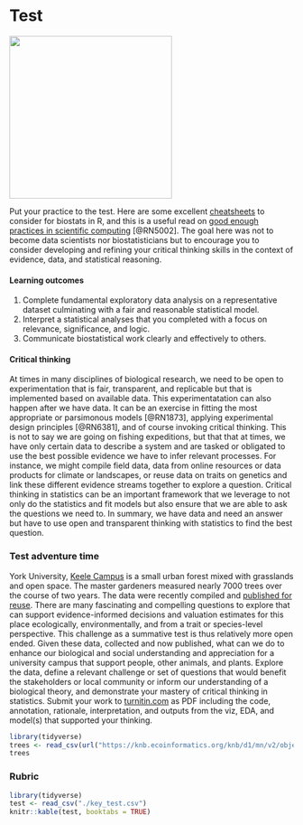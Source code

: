 # Test {#test}
![](./test.png){width=3in}   

Put your practice to the test. Here are some excellent [cheatsheets](https://www.rstudio.com/resources/cheatsheets/) to consider for biostats in R, and this is a useful read on [good enough practices in scientific computing](https://arxiv.org/abs/1609.00037) [@RN5002]. The goal here was not to become data scientists nor biostatisticians but to encourage you to consider developing and refining your critical thinking skills in the context of evidence, data, and statistical reasoning.  

#### Learning outcomes {-}  
1. Complete fundamental exploratory data analysis on a representative dataset culminating with a fair and reasonable statistical model.   
2. Interpret a statistical analyses that you completed with a focus on relevance, significance, and logic.   
3. Communicate biostatistical work clearly and effectively to others.      

#### Critical thinking {-}  
At times in many disciplines of biological research, we need to be open to experimentation that is fair, transparent, and replicable but that is implemented based on available data. This experimentatation can also happen after we have data. It can be an exercise in fitting the most appropriate or parsimonous models [@RN1873], applying experimental design principles [@RN6381], and of course invoking critical thinking. This is not to say we are going on fishing expeditions, but that that at times, we have only certain data to describe a system and are tasked or obligated to use the best possible evidence we have to infer relevant processes. For instance, we might compile field data, data from online resources or data products for climate or landscapes, or reuse data on traits on genetics and link these different evidence streams together to explore a question. Critical thinking in statistics can be an important framework that we leverage to not only do the statistics and fit models but also ensure that we are able to ask the questions we need to. In summary, we have data and need an answer but have to use open and transparent thinking with statistics to find the best question.    

### Test adventure time {-}  
York University, [Keele Campus](https://en.wikipedia.org/wiki/Keele_Campus_(York_University)) is a small urban forest mixed with grasslands and open space. The master gardeners measured nearly 7000 trees over the course of two years. The data were recently compiled and [published for reuse](https://knb.ecoinformatics.org/view/doi%3A10.5063%2FF13F4MZC). There are many fascinating and compelling questions to explore that can support evidence-informed decisions and valuation estimates for this place ecologically, environmentally, and from a trait or species-level perspective. This challenge as a summative test is thus relatively more open ended. Given these data, collected and now published, what can we do to enhance our biological and social understanding and appreciation for a university campus that support people, other animals, and plants. Explore the data, define a relevant challenge or set of questions that would benefit the stakeholders or local community or inform our understanding of a biological theory, and demonstrate your mastery of critical thinking in statistics.  Submit your work to [turnitin.com](https://www.turnitin.com) as PDF including the code, annotation, rationale, interpretation, and outputs from the viz, EDA, and model(s) that supported your thinking.    

```r
library(tidyverse)
trees <- read_csv(url("https://knb.ecoinformatics.org/knb/d1/mn/v2/object/urn%3Auuid%3A1e738f4d-f491-4b40-b55a-e8395c5349ce"))  
trees

```
 

### Rubric {-}  
```r
library(tidyverse)
test <- read_csv("./key_test.csv")
knitr::kable(test, booktabs = TRUE)

```
